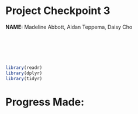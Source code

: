 # Project Checkpoint 3

**NAME:**  Madeline Abbott, Aidan Teppema, Daisy Cho

\
\
\
\




```r
library(readr)
library(dplyr)
library(tidyr)
```

# Progress Made: